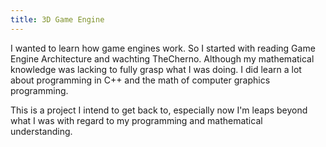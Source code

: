 ```yaml
---
title: 3D Game Engine
---
```


I wanted to learn how game engines work. So I started with reading Game Engine Architecture and wachting TheCherno. Although my mathematical knowledge was lacking to fully grasp what I was doing. I did learn a lot about programming in C++ and the math of computer graphics programming.

This is a project I intend to get back to, especially now I'm leaps beyond what I was with regard to my programming and mathematical understanding.